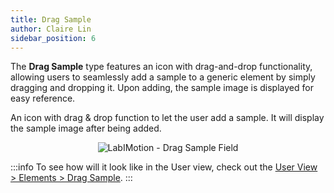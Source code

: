 ```yaml
---
title: Drag Sample
author: Claire Lin
sidebar_position: 6
---
```



<Reader text="Designer" />

The **Drag Sample** type features an icon with drag-and-drop functionality, allowing users to seamlessly add a sample to a generic element by simply dragging and dropping it. Upon adding, the sample image is displayed for easy reference.

An icon with drag & drop function to let the user add a sample. It will display the sample image after being added.

<div align="center">
  <img src={dragSample} alt="LabIMotion - Drag Sample Field" />
</div>

:::info
To see how will it look like in the User view, check out the [User View > Elements > Drag Sample](/labimotion/user/elements/drag-sample).
:::
